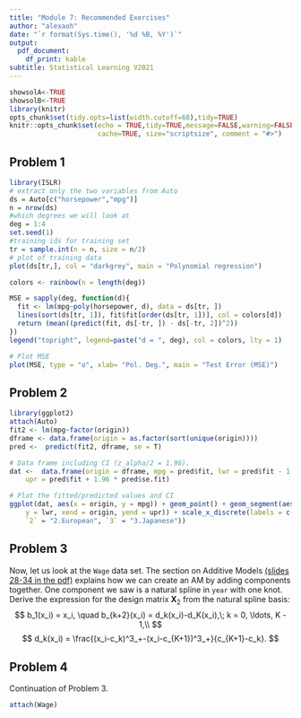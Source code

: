 ```yaml
---
title: "Module 7: Recommended Exercises"
author: "alexaoh"
date: "`r format(Sys.time(), '%d %B, %Y')`"
output: 
  pdf_document:
    df_print: kable
subtitle: Statistical Learning V2021
---
```


```r
showsolA<-TRUE
showsolB<-TRUE
library(knitr)
opts_chunk$set(tidy.opts=list(width.cutoff=68),tidy=TRUE)
knitr::opts_chunk$set(echo = TRUE,tidy=TRUE,message=FALSE,warning=FALSE,strip.white=TRUE,prompt=FALSE,
                      cache=TRUE, size="scriptsize", comment = "#>")
```

## Problem 1

```r
library(ISLR)
# extract only the two variables from Auto
ds = Auto[c("horsepower","mpg")]
n = nrow(ds)
#which degrees we will look at
deg = 1:4
set.seed(1)
#training ids for training set
tr = sample.int(n = n, size = n/2)
# plot of training data
plot(ds[tr,], col = "darkgrey", main = "Polynomial regression")

colors <- rainbow(n = length(deg))

MSE = sapply(deg, function(d){
  fit <- lm(mpg~poly(horsepower, d), data = ds[tr, ])
  lines(sort(ds[tr, 1]), fit$fit[order(ds[tr, 1])], col = colors[d])
  return (mean((predict(fit, ds[-tr, ]) - ds[-tr, 2])^2))
})
legend("topright", legend=paste("d = ", deg), col = colors, lty = 1)

# Plot MSE
plot(MSE, type = "o", xlab= "Pol. Deg.", main = "Test Error (MSE)")
```

## Problem 2

```r
library(ggplot2)
attach(Auto)
fit2 <- lm(mpg~factor(origin))
dframe <- data.frame(origin = as.factor(sort(unique(origin))))
pred <-  predict(fit2, dframe, se = T)

# Data frame including CI (z_alpha/2 = 1.96).
dat <-  data.frame(origin = dframe, mpg = pred$fit, lwr = pred$fit - 1.96 * pred$se.fit, 
    upr = pred$fit + 1.96 * pred$se.fit)

# Plot the fitted/predicted values and CI
ggplot(dat, aes(x = origin, y = mpg)) + geom_point() + geom_segment(aes(x = origin, 
    y = lwr, xend = origin, yend = upr)) + scale_x_discrete(labels = c(`1` = "1.American", 
    `2` = "2.European", `3` = "3.Japanese"))
```

## Problem 3

Now, let us look at the `Wage` data set. The section on Additive Models [(slides 28-34 in the pdf)](https://github.com/stefaniemuff/statlearning/blob/master/7BeyondLinear/7slides.pdf) explains how we can create an AM by adding components together. One component we saw is a natural spline in `year` with one knot. Derive the expression for the design matrix $\mathbf X_2$ from the natural spline basis:
$$
b_1(x_i) = x_i, \quad b_{k+2}(x_i) = d_k(x_i)-d_K(x_i),\; k = 0, \ldots, K - 1,\\
$$
$$
d_k(x_i) = \frac{(x_i-c_k)^3_+-(x_i-c_{K+1})^3_+}{c_{K+1}-c_k}.
$$

## Problem 4

Continuation of Problem 3. 

```r
attach(Wage)
```
